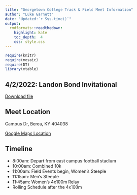 ```yaml
---
title: "Georgetown College Track & Field Meet Information"
author: "Luke Garnett"
date: "Updated:`r Sys.time()`"
output:
  rmdformats::readthedown:
    highlight: kate
    toc_depth:  4
    css: style.css
---
```


```r
require(knitr)
require(mosaic)
require(DT)
library(xtable)
```



## 4/2/2022: Landon Bond Invitational

<a href="LB.pdf" target="_blank" class="btn btn-lg btn-outline">
    <i class="fa fa-file-pdf-o"></i>
    Download file
</a>

## Meet Location

Campus Dr, Berea, KY 404038

[Google Maps Location](https://goo.gl/maps/FgyiMa9CmtQ5qu1q7)



## Timeline

- 8:00am: Depart from east campus football stadium
- 10:00am: Combined 10k
- 11:00am: Field Events begin, Women's Steeple
- 11:15am: Men's Steeple
- 11:45am: Women's 4x100m Relay
- Rolling Schedule after the 4x100m